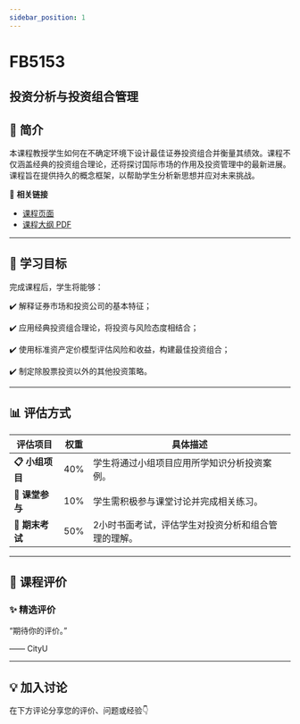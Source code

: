 ```yaml
---
sidebar_position: 1
---
```


# FB5153
## 投资分析与投资组合管理

## **📘 简介**
本课程教授学生如何在不确定环境下设计最佳证券投资组合并衡量其绩效。课程不仅涵盖经典的投资组合理论，还将探讨国际市场的作用及投资管理中的最新进展。课程旨在提供持久的概念框架，以帮助学生分析新思想并应对未来挑战。

🔗 **相关链接**
- [课程页面](https://www.cityu.edu.hk/catalogue/pg/202526/course/FB5153.htm)
- [课程大纲 PDF](https://www.cityu.edu.hk/catalogue/pg/202526/course/FB5153.pdf)

---

## **🎯 学习目标**

完成课程后，学生将能够：


✔️ 解释证券市场和投资公司的基本特征；

✔️ 应用经典投资组合理论，将投资与风险态度相结合；

✔️ 使用标准资产定价模型评估风险和收益，构建最佳投资组合；

✔️ 制定除股票投资以外的其他投资策略。

---

## **📊 评估方式**

| **评估项目**          | **权重** | **具体描述**                                                                                     |
|----------------------|---------|-----------------------------------------------------------------------------------------------|
| **📋 小组项目**       | 40%     | 学生将通过小组项目应用所学知识分析投资案例。                                                   |
| **📝 课堂参与**       | 10%     | 学生需积极参与课堂讨论并完成相关练习。                                                         |
| **📄 期末考试**       | 50%     | 2小时书面考试，评估学生对投资分析和组合管理的理解。                                            |

---

## **💬 课程评价**

### ✨ **精选评价**
<div className={commentStyles.commentBox}>
    <p className={commentStyles.commentText}>
        “期待你的评价。”
    </p>
    <p className={commentStyles.commentAuthor}>—— CityU</p>
</div>

---

## **💡 加入讨论**

在下方评论分享您的评价、问题或经验👇
<Utterances />